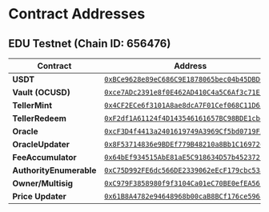 # Contract Addresses

## EDU Testnet (Chain ID: 656476)

| Contract                | Address                                                                                                                                     |
| ----------------------- | ------------------------------------------------------------------------------------------------------------------------------------------- |
| **USDT**                | [`0xBCe9628e89eC686C9E1878065bec04b45DBD0B40`](https://edu-chain-testnet.blockscout.com/address/0xBCe9628e89eC686C9E1878065bec04b45DBD0B40) |
| **Vault (OCUSD)**       | [`0xce7ADc2391e8f0E462AD410C4a5C6Af3c71EFe2b`](https://edu-chain-testnet.blockscout.com/address/0xce7ADc2391e8f0E462AD410C4a5C6Af3c71EFe2b) |
| **TellerMint**          | [`0x4CF2ECe6f3101A8ae8dcA7F01Cef068C11D633B2`](https://edu-chain-testnet.blockscout.com/address/0x4CF2ECe6f3101A8ae8dcA7F01Cef068C11D633B2) |
| **TellerRedeem**        | [`0xF2df1A61124f4D143546161657BC98BDE1cbe718`](https://edu-chain-testnet.blockscout.com/address/0xF2df1A61124f4D143546161657BC98BDE1cbe718) |
| **Oracle**              | [`0xcF3D4f4413a2401619749A3969Cf5bd0719F57b0`](https://edu-chain-testnet.blockscout.com/address/0xcF3D4f4413a2401619749A3969Cf5bd0719F57b0) |
| **OracleUpdater**       | [`0x8F53714836e9BDEf779B48210a8Bb1C16972C315`](https://edu-chain-testnet.blockscout.com/address/0x8F53714836e9BDEf779B48210a8Bb1C16972C315) |
| **FeeAccumulator**      | [`0x64bEf934515AbE81aE5C918634D57b45237219fF`](https://edu-chain-testnet.blockscout.com/address/0x64bEf934515AbE81aE5C918634D57b45237219fF) |
| **AuthorityEnumerable** | [`0xC75D992FE6dc566DE2339062eEcF179cbc538cA3`](https://edu-chain-testnet.blockscout.com/address/0xC75D992FE6dc566DE2339062eEcF179cbc538cA3) |
| **Owner/Multisig**      | [`0xC979F3858980f9f3104Ca01eC70BE0efEA561155`](https://edu-chain-testnet.blockscout.com/address/0xC979F3858980f9f3104Ca01eC70BE0efEA561155) |
| **Price Updater**       | [`0x61B8A4782e94648968b00caB8BCf176ce5968427`](https://edu-chain-testnet.blockscout.com/address/0x61B8A4782e94648968b00caB8BCf176ce5968427) |
